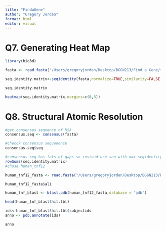 ```yaml
---
title: "FindaGene"
author: "Gregory Jordan"
format: html
editor: visual
---
```


# Q7. Generating Heat Map

```r
library(bio3d)
```

```r
fasta <- read.fasta("/Users/gregoryjordan/Desktop/BGGN213/Find a Gene/find a gene MSA FASTA.fasta")
```

```r
seq.identity.matrix<-seqidentity(fasta,normalize=TRUE,similarity=FALSE,ncore=1,nseg.scale=1)
```

```r
seq.identity.matrix
```

```r
heatmap(seq.identity.matrix,margins=c(8,8))
```
# Q8. Structural Atomic Resolution

```r
#get consensus sequence of MSA
consensus.seq <- consensus(fasta) 
```

```r
#checck consensus sequenence
consensus.seq$seq
```

```r
#consensus seq has lots of gaps so instead use seq with max seqidentity to others
rowSums(seq.identity.matrix)
#chose human_tnf12
```

```r
human_tnf12_fasta <- read.fasta("/Users/gregoryjordan/Desktop/BGGN213/Find a Gene/human_tnf12_fasta.fst")
```

```r
human_tnf12_fasta$ali
```

```r
human_tnf_blast <- blast.pdb(human_tnf12_fasta,database = "pdb")
```
```r
head(human_tnf_blast$hit.tbl)
```

```r
ids<-human_tnf_blast$hit.tbl$subjectids
anno <- pdb.annotate(ids)
```

```r
anno
```






